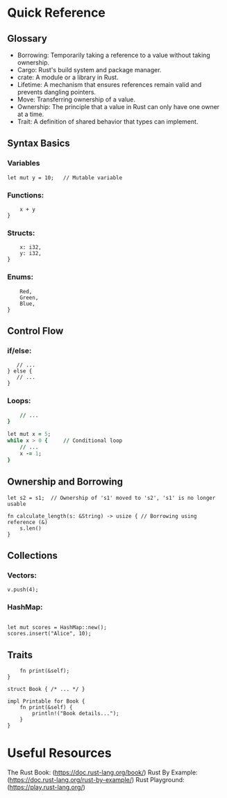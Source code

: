 # Quick Reference

## Glossary

* Borrowing: Temporarily taking a reference to a value without taking ownership.
* Cargo: Rust's build system and package manager.
* crate: A module or a library in Rust.
* Lifetime: A mechanism that ensures references remain valid and prevents dangling pointers.
* Move: Transferring ownership of a value.
* Ownership: The principle that a value in Rust can only have one owner at a time.
* Trait: A definition of shared behavior that types can implement.

## Syntax Basics

### Variables

``` let x = 5;        // Immutable variable
let mut y = 10;   // Mutable variable
``` 


### Functions:

```fn add(x: i32, y: i32) -> i32 {
    x + y
}
```

### Structs:

```struct Point {
    x: i32,
    y: i32,
}
```

### Enums:

```enum Color {
    Red,
    Green,
    Blue,
}
```

## Control Flow

### if/else:

```if x > 10 {
   // ...
} else {
   // ...
}
```

### Loops:

```for i in 0..10 {  // Range loop
    // ...   
}

let mut x = 5;
while x > 0 {     // Conditional loop
    // ...
    x -= 1;
}
```

## Ownership and Borrowing

```let s1 = String::from("hello"); 
let s2 = s1;  // Ownership of 's1' moved to 's2', 's1' is no longer usable

fn calculate_length(s: &String) -> usize { // Borrowing using reference (&)
    s.len()
} 
```
## Collections

### Vectors:

```let mut v = vec![1, 2, 3];  
v.push(4);
```

### HashMap:

```use std::collections::HashMap;

let mut scores = HashMap::new();
scores.insert("Alice", 10);
```

## Traits

```trait Printable {
    fn print(&self);
}

struct Book { /* ... */ }

impl Printable for Book {
    fn print(&self) {
        println!("Book details..."); 
    }
}
```

# Useful Resources

The Rust Book: (https://doc.rust-lang.org/book/)
Rust By Example: (https://doc.rust-lang.org/rust-by-example/)
Rust Playground: (https://play.rust-lang.org/)
